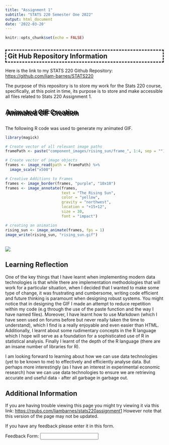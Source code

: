 ```yaml
---
title: "Assignment 1" 
subtitle: "STATS 220 Semester One 2022"
output: html_document
date: '2022-03-20'
---
```


```r
knitr::opts_chunk$set(echo = FALSE)
```

```{=html}
<style>
  #github {
    border-style: dashed;
  padding: 5px;
}

  #gifCreationTitle {
  text-shadow: 4px 4px;
}
  #gifCreation {
  text-shadow: 0px 0px;
}

  #gif {
  text-align: center;
  cursor: crosshair;
  background-color: #03d7fc;
}

  #reflection {
  text-align: left;
  cursor: pointer;
}
</style>
```
## Git Hub Repository Information {#github}

Here is the link to my STATS 220 Github Repository: <https://github.com/liam-barnes/STATS220>

The purpose of this repository is to store my work for the Stats 220 course, specifically, at this point in time, its purpose is to store and make accessible all files related to Stats 220 Assignment 1.

## Animated GIF Creation {#gifCreationTitle}

##  {#gifCreation}

The following R code was used to generate my animated GIF.

```r
library(magick)

# Create vector of all relevant image paths
framePath <- paste("component_images/rising_sun/frame_", 1:4, sep = "")

# Create vector of image objects
frames <- image_read(path = framePath) %>%
  image_scale("x500")

# Creative Additions to Frames
frames <- image_border(frames, "purple", "10x10")
frames <- image_annotate(frames, 
                         text = "The Rising Sun",
                         color = "yellow",
                         gravity = "northwest",
                         location = "+15+12",
                         size = 30,
                         font = "impact")

# creating an animation
rising_sun <- image_animate(frames, fps = 1)
image_write(rising_sun, "rising_sun.gif")
```

##  {#gif}

![](rising_sun.gif)

## Learning Reflection {#reflection}

One of the key things that I have learnt when implementing modern data technologies is that while there are implementation methodologies that will work for a particular situation, when I decided that I wanted to make some type of change, it was frustrating and cumbersome, writing code efficient and future thinking is paramount when designing robust systems. You might notice that in designing the GIF I made an attempt to reduce repetition within my code (e.g through the use of the paste function and the way I have named files). Moreover, I have learnt how to use Markdown (which I have seen used on forums before but never really taken the time to understand), which I find is a really enjoyable and even easier than HTML. Additionally, I learnt about some rudimentary concepts in the R language which I hope will serve as a foundation for a sophisticated use of R in statistical analysis. Finally I learnt of the depth of the R language (there are an insane number of libraries for R).

I am looking forward to learning about how we can use data technologies (yet to be known to me) to effectively and efficiently analyse data. But perhaps more interestingly (as I have an interest in experimental economic research) how we can use data technologies to ensure we are retrieving accurate and useful data - after all garbage in garbage out.

## Additional Information
If you are having trouble viewing this page you might try viewing it via this link: <https://rpubs.com/liambarnes/stats220assignment1> However note that this version of the page may not be updated.

If you have any feedback please enter it in this form.
<form>

<label for="email">Feedback Form:</label> <input type="text">

</form>

